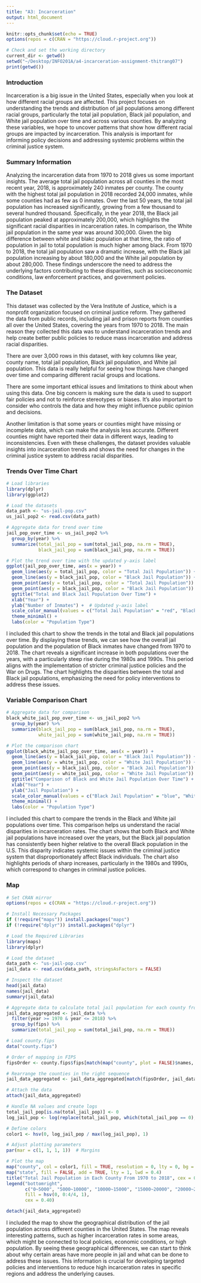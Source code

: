 ```yaml
---
title: "A3: Incarceration"
output: html_document
---
```


```r
knitr::opts_chunk$set(echo = TRUE)
options(repos = c(CRAN = "https://cloud.r-project.org"))  

# Check and set the working directory
current_dir <- getwd()
setwd("~/Desktop/INFO201A/a4-incarceration-assignment-thitrang07")
print(getwd())
```

### Introduction

Incarceration is a big issue in the United States, especially when you look at how different racial groups are affected. This project focuses on understanding the trends and distribution of jail populations among different racial groups, particularly the total jail population, Black jail population, and White jail population over time and across various counties. By analyzing these variables, we hope to uncover patterns that show how different racial groups are impacted by incarceration. This analysis is important for informing policy decisions and addressing systemic problems within the criminal justice system.

### Summary Information

Analyzing the incarceration data from 1970 to 2018 gives us some important insights. The average total jail population across all counties in the most recent year, 2018, is approximately 240 inmates per county. The county with the highest total jail population in 2018 recorded 24,000 inmates, while some counties had as few as 0 inmates. Over the last 50 years, the total jail population has increased significantly, growing from a few thousand to several hundred thousand. Specifically, in the year 2018, the Black jail population peaked at approximately 200,000, which highlights the significant racial disparities in incarceration rates. In comparison, the White jail population in the same year was around 300,000. Given the big difference between white and blakc population at that time, the ratio of population in jail to total population is much higher among black. From 1970 to 2018, the total jail population saw a dramatic increase, with the Black jail population increasing by about 180,000 and the White jail population by about 280,000. These findings underscore the need to address the underlying factors contributing to these disparities, such as socioeconomic conditions, law enforcement practices, and government policies.

### The Dataset

This dataset was collected by the Vera Institute of Justice, which is a nonprofit organization focused on criminal justice reform. They gathered the data from public records, including jail and prison reports from counties all over the United States, covering the years from 1970 to 2018. The main reason they collected this data was to understand incarceration trends and help create better public policies to reduce mass incarceration and address racial disparities.

There are over 3,000 rows in this dataset, with key columns like year, county name, total jail population, Black jail population, and White jail population. This data is really helpful for seeing how things have changed over time and comparing different racial groups and locations.

There are some important ethical issues and limitations to think about when using this data. One big concern is making sure the data is used to support fair policies and not to reinforce stereotypes or biases. It’s also important to consider who controls the data and how they might influence public opinion and decisions.

Another limitation is that some years or counties might have missing or incomplete data, which can make the analysis less accurate. Different counties might have reported their data in different ways, leading to inconsistencies. Even with these challenges, the dataset provides valuable insights into incarceration trends and shows the need for changes in the criminal justice system to address racial disparities.


### Trends Over Time Chart

```r
# Load libraries
library(dplyr)
library(ggplot2)

# Load the datasets
data_path <- "us-jail-pop.csv"
us_jail_pop2 <- read.csv(data_path)

# Aggregate data for trend over time
jail_pop_over_time <- us_jail_pop2 %>%
  group_by(year) %>%
  summarize(total_jail_pop = sum(total_jail_pop, na.rm = TRUE),
            black_jail_pop = sum(black_jail_pop, na.rm = TRUE))

# Plot the trend over time with the updated y-axis label
ggplot(jail_pop_over_time, aes(x = year)) +
  geom_line(aes(y = total_jail_pop, color = "Total Jail Population")) +
  geom_line(aes(y = black_jail_pop, color = "Black Jail Population")) +
  geom_point(aes(y = total_jail_pop, color = "Total Jail Population")) +
  geom_point(aes(y = black_jail_pop, color = "Black Jail Population")) +
  ggtitle("Total and Black Jail Population Over Time") +
  xlab("Year") +
  ylab("Number of Inmates") +  # Updated y-axis label
  scale_color_manual(values = c("Total Jail Population" = "red", "Black Jail Population" = "blue")) +
  theme_minimal() +
  labs(color = "Population Type")

```

I included this chart to show the trends in the total and Black jail populations over time. By displaying these trends, we can see how the overall jail population and the population of Black inmates have changed from 1970 to 2018. The chart reveals a significant increase in both populations over the years, with a particularly steep rise during the 1980s and 1990s. This period aligns with the implementation of stricter criminal justice policies and the War on Drugs. The chart highlights the disparities between the total and Black jail populations, emphasizing the need for policy interventions to address these issues.

### Variable Comparison Chart

```r
# Aggregate data for comparison
black_white_jail_pop_over_time <- us_jail_pop2 %>%
  group_by(year) %>%
  summarize(black_jail_pop = sum(black_jail_pop, na.rm = TRUE),
            white_jail_pop = sum(white_jail_pop, na.rm = TRUE))

# Plot the comparison chart
ggplot(black_white_jail_pop_over_time, aes(x = year)) +
  geom_line(aes(y = black_jail_pop, color = "Black Jail Population")) +
  geom_line(aes(y = white_jail_pop, color = "White Jail Population")) +
  geom_point(aes(y = black_jail_pop, color = "Black Jail Population")) +
  geom_point(aes(y = white_jail_pop, color = "White Jail Population")) +
  ggtitle("Comparison of Black and White Jail Population Over Time") +
  xlab("Year") +
  ylab("Jail Population") +
  scale_color_manual(values = c("Black Jail Population" = "blue", "White Jail Population" = "green")) +
  theme_minimal() +
  labs(color = "Population Type")
```

I included this chart to compare the trends in the Black and White jail populations over time. This comparison helps us understand the racial disparities in incarceration rates. The chart shows that both Black and White jail populations have increased over the years, but the Black jail population has consistently been higher relative to the overall Black population in the U.S. This disparity indicates systemic issues within the criminal justice system that disproportionately affect Black individuals. The chart also highlights periods of sharp increases, particularly in the 1980s and 1990s, which correspond to changes in criminal justice policies.


### Map

```r
# Set CRAN mirror
options(repos = c(CRAN = "https://cloud.r-project.org"))

# Install Necessary Packages
if (!require("maps")) install.packages("maps")
if (!require("dplyr")) install.packages("dplyr")

# Load the Required Libraries
library(maps)
library(dplyr)

# Load the dataset
data_path <- "us-jail-pop.csv"
jail_data <- read.csv(data_path, stringsAsFactors = FALSE)

# Inspect the dataset
head(jail_data)
names(jail_data)
summary(jail_data)

# Aggregate data to calculate total jail population for each county from 1970 to 2018
jail_data_aggregated <- jail_data %>%
  filter(year >= 1970 & year <= 2018) %>%
  group_by(fips) %>%
  summarize(total_jail_pop = sum(total_jail_pop, na.rm = TRUE))

# Load county.fips
data("county.fips")

# Order of mapping in FIPS
fipsOrder <- county.fips$fips[match(map("county", plot = FALSE)$names, county.fips$polyname)]

# Rearrange the counties in the right sequence
jail_data_aggregated <- jail_data_aggregated[match(fipsOrder, jail_data_aggregated$fips),]

# Attach the data
attach(jail_data_aggregated)

# Handle NA values and create logs
total_jail_pop[is.na(total_jail_pop)] <- 0
log_jail_pop <- log(replace(total_jail_pop, which(total_jail_pop == 0), 1))

# Define colors
color1 <- hsv(0, log_jail_pop / max(log_jail_pop), 1)

# Adjust plotting parameters
par(mar = c(1, 1, 1, 1))  # Margins
```
```r
# Plot the map
map("county", col = color1, fill = TRUE, resolution = 0, lty = 0, bg = "lightblue2")
map("state", fill = FALSE, add = TRUE, lty = 1, lwd = 0.4)
title("Total Jail Population in Each County From 1970 to 2018", cex = 0.5)
legend("bottomright", 
       c("0~5000", "5000~10000", "10000~15000", "15000~20000", "20000~24000"), 
       fill = hsv(0, 0:4/4, 1), 
       cex = 0.40) 

detach(jail_data_aggregated)
```

I included the map to show the geographical distribution of the jail population across different counties in the United States. The map reveals interesting patterns, such as higher incarceration rates in some areas, which might be connected to local policies, economic conditions, or high population. By seeing these geographical differences, we can start to think about why certain areas have more people in jail and what can be done to address these issues. This information is crucial for developing targeted policies and interventions to reduce high incarceration rates in specific regions and address the underlying causes.

